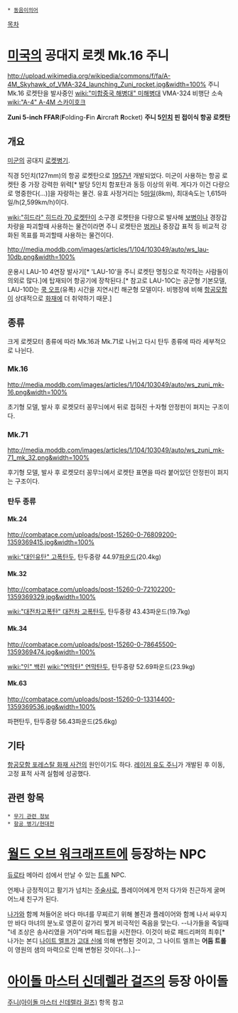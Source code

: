  * [[동음이의어]]

[[목차]]

= [[미국]]의 공대지 로켓 Mk.16 주니 =
http://upload.wikimedia.org/wikipedia/commons/f/fa/A-4M_Skyhawk_of_VMA-324_launching_Zuni_rocket.jpg&width=100%
주니 Mk.16 로켓탄을 발사중인 [[wiki:"미합중국 해병대" 미해병대]] VMA-324 비행단 소속 [[wiki:"A-4" A-4M 스카이호크]]

'''Zuni 5-inch FFAR'''('''F'''olding-'''F'''in '''A'''ircraft '''R'''ocket)
'''주니 5[[인치]] 핀 접이식 항공 로켓탄'''

== 개요 ==
[[미군]]의 공대지 [[로켓]]병기.

직경 5인치(127mm)의 항공 로켓탄으로 [[1957년]] 개발되었다. 미군이 사용하는 항공 로켓탄 중 가장 강력한 위력[* 발당 5인치 함포탄과 동등 이상의 위력. 게다가 이건 다량으로 명중한다(...)]을 자랑하는 물건. 유효 사정거리는 5[[마일]](8km), 최대속도는 1,615마일/h(2,599km/h)이다.

[[wiki:"히드라" 히드라 70 로켓탄]]이 소구경 로켓탄을 다량으로 발사해 [[보병]]이나 경장갑 차량을 파괴할때 사용하는 물건이라면 주니 로켓탄은 [[벙커]]나 중장갑 표적 등 비교적 강화된 목표를 파괴할때 사용하는 물건이다.

http://media.moddb.com/images/articles/1/104/103049/auto/ws_lau-10db.png&width=100%

운용시 LAU-10 4연장 발사기[* 'LAU-10'을 주니 로켓탄 명칭으로 착각하는 사람들이 의외로 많다.]에 탑재되어 항공기에 장착된다.[* 참고로 LAU-10C는 공군형 기본모델, LAU-10D는 [[쿡 오프]](유폭) 시간을 지연시킨 해군형 모델이다. 비행장에 비해 [[항공모함]]이 상대적으로 [[화재]]에 더 취약하기 때문.]

== 종류 ==
크게 로켓모터 종류에 따라 Mk.16과 Mk.71로 나뉘고 다시 탄두 종류에 따라 세부적으로 나뉜다.

=== Mk.16 ===
http://media.moddb.com/images/articles/1/104/103049/auto/ws_zuni_mk-16.png&width=100%

초기형 모델, 발사 후 로켓모터 꽁무늬에서 뒤로 접혀진 十자형 안정핀이 펴지는 구조이다.

=== Mk.71 ===
http://media.moddb.com/images/articles/1/104/103049/auto/ws_zuni_mk-71_mk_32.png&width=100%

후기형 모델, 발사 후 로켓모터 꽁무늬에서 로켓탄 표면을 따라 붙어있던 안정핀이 펴지는 구조이다.

=== 탄두 종류 ===
==== Mk.24 ====
http://combatace.com/uploads/post-15260-0-76809200-1359369415.jpg&width=100%

[[wiki:"대인유탄" 고폭탄두]], 탄두중량 44.97[[파운드]](20.4kg)

==== Mk.32 ====
http://combatace.com/uploads/post-15260-0-72102200-1359369329.jpg&width=100%

[[wiki:"대전차고폭탄" 대전차 고폭탄두]], 탄두중량 43.43파운드(19.7kg)

==== Mk.34 ====
http://combatace.com/uploads/post-15260-0-78645500-1359369474.jpg&width=100%

[[wiki:"인" 백린]] [[wiki:"연막탄" 연막탄두]], 탄두중량 52.69파운드(23.9kg)

==== Mk.63 ====
http://combatace.com/uploads/post-15260-0-13314400-1359369536.jpg&width=100%

파편탄두, 탄두중량 56.43파운드(25.6kg)

== 기타 ==
[[항공모함 포레스탈 화재 사건]]의 원인이기도 하다.
[http://en.m.wikipedia.org/wiki/Zuni_(rocket)#Laser_Guided_Zuni_Rocket 레이저 유도 주니]가 개발된 후 이동, 고정 표적 사격 실험에 성공했다.
== 관련 항목 ==
 * [[무기 관련 정보]]
 * [[항공 병기/현대전]]

= [[월드 오브 워크래프트]]에 등장하는 NPC =

[[듀로타]] 메아리 섬에서 만날 수 있는 [[트롤]] NPC.

언제나 긍정적이고 활기가 넘치는 [[주술사]]로, 플레이어에게 먼저 다가와 친근하게 굴며 어느새 친구가 된다.

[[나가]]와 함께 쳐들어온 바다 마녀를 무찌르기 위해 볼진과 플레이어와 함께 나서 싸우지만 바다 마녀의 분노로 영혼이 갈가리 찢겨 비극적인 죽음을 맞는다.
--나가들을 죽일때 "네 조상은 송사리였을 거야"라며 패드립을 시전한다. 이것이 바로 패드리퍼의 최후[* 나가는 본디 [[나이트 엘프]]가 [[고대 신]]에 의해 변형된 것이고, 그 나이트 엘프는 '''어둠 트롤'''이 영원의 샘의 마력으로 인해 변형된 것이다(...).]--

= [[아이돌 마스터 신데렐라 걸즈]]의 등장 아이돌 =

[[주니(아이돌 마스터 신데렐라 걸즈)]] 항목 참고
